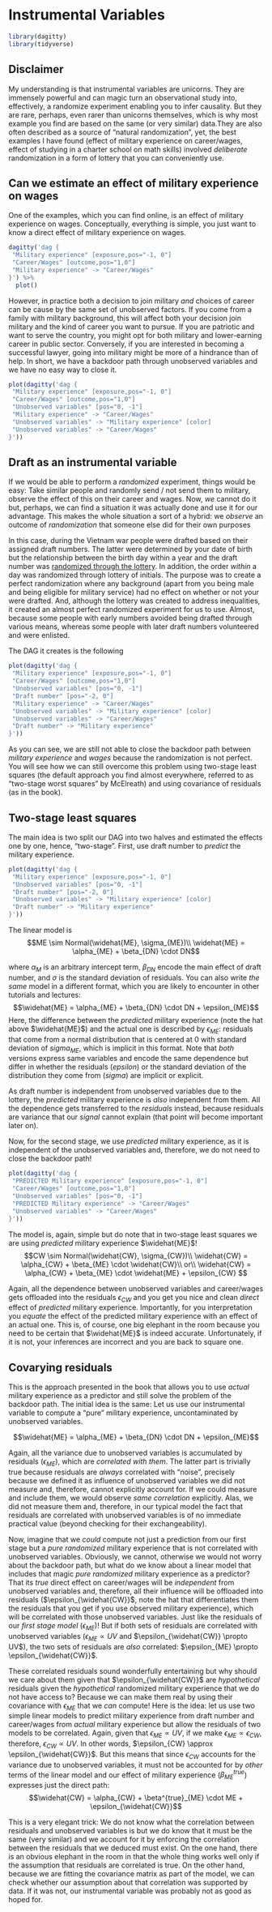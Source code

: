 # Instrumental Variables

```r
library(dagitty)
library(tidyverse)
```

## Disclaimer {-}
My understanding is that instrumental variables are unicorns. They are immensely powerful and can magic turn an observational study into, effectively, a randomize experiment enabling you to infer causality. But they are rare, perhaps, even rarer than unicorns themselves, which is why most example you find are based on the same (or very similar) data.They are also often described as a source of "natural randomization", yet, the best examples I have found (effect of military experience on career/wages, effect of studying in a charter school on math skills) involved _deliberate_ randomization in a form of lottery that you can conveniently use.

## Can we estimate an effect of military experience on wages {-}
One of the examples, which you can find online, is an effect of military experience on wages. Conceptually, everything is simple, you just want to know a direct effect of military experience on wages.

```r
dagitty('dag {
 "Military experience" [exposure,pos="-1, 0"]
 "Career/Wages" [outcome,pos="1,0"]
 "Military experience" -> "Career/Wages"
}') %>%
  plot()
```

However, in practice both a decision to join military _and_ choices of career can be cause by the same set of unobserved factors. If you come from a family with military background, this will affect both your decision join military and the kind of career you want to pursue. If you are patriotic and want to serve the country, you might opt for both military and lower-earning career in public sector. Conversely, if you are interested in becoming a successful lawyer, going into military might be more of a hindrance than of help.  In short, we have a backdoor path through unobserved variables and we have no easy way to close it.

```r
plot(dagitty('dag {
 "Military experience" [exposure,pos="-1, 0"]
 "Career/Wages" [outcome,pos="1,0"]
 "Unobserved variables" [pos="0, -1"]
 "Military experience" -> "Career/Wages"
 "Unobserved variables" -> "Military experience" [color]
 "Unobserved variables" -> "Career/Wages"
}'))
```

## Draft as an instrumental variable {-}
If we would be able to perform a _randomized_ experiment, things would be easy: Take similar people and randomly send / not send them to military, observe the effect of this on their career and wages. Now, _we_ cannot do it but, perhaps, we can find a situation it was actually done and use it for our advantage. This makes the whole situation a sort of a hybrid: we _observe_ an outcome of _randomization_ that someone else did for their own purposes

In this case, during the Vietnam war people were drafted based on their assigned draft numbers. The latter were determined by your date of birth but the relationship between the birth day within a year and the draft number was [randomized through the lottery](https://en.wikipedia.org/wiki/Draft_lottery_(1969)). In addition, the order _within_ a day was randomized through lottery of initials. The purpose was to create a perfect randomization where any background (apart from you being male and being eligible for military service) had no effect on whether or not your were drafted. And, although the lottery was created to address inequalities, it created an almost perfect randomized experiment for us to use. Almost, because some people with early numbers avoided being drafted through various means, whereas some people with later draft numbers volunteered and were enlisted.

The DAG it creates is the following

```r
plot(dagitty('dag {
 "Military experience" [exposure,pos="-1, 0"]
 "Career/Wages" [outcome,pos="1,0"]
 "Unobserved variables" [pos="0, -1"]
 "Draft number" [pos="-2, 0"]
 "Military experience" -> "Career/Wages"
 "Unobserved variables" -> "Military experience" [color]
 "Unobserved variables" -> "Career/Wages"
 "Draft number" -> "Military experience"
}'))
```

As you can see, we are still not able to close the backdoor path between _military experience_ and _wages_ because the randomization is not perfect. You will see how we can still overcome this problem using two-stage least squares (the default approach you find almost everywhere, referred to as "two-stage worst squares" by McElreath) and using covariance of residuals (as in the book).

## Two-stage least squares {-}
The main idea is two split our DAG into two halves and estimated the effects one by one, hence, "two-stage". First, use draft number to _predict_ the military experience.

```r
plot(dagitty('dag {
 "Military experience" [exposure,pos="-1, 0"]
 "Unobserved variables" [pos="0, -1"]
 "Draft number" [pos="-2, 0"]
 "Unobserved variables" -> "Military experience" [color]
 "Draft number" -> "Military experience"
}'))
```

The linear model is 
$$ME \sim Normal(\widehat{ME}, \sigma_{ME})\\
\widehat{ME} = \alpha_{ME} + \beta_{DN} \cdot DN$$

where $\alpha_M$ is an arbitrary intercept term, $\beta_{DN}$ encode the main effect of draft number, and $\sigma$ is the standard deviation of residuals. You can also write _the same_ model in a different format, which you are likely to encounter in other tutorials and lectures:
$$\widehat{ME} = \alpha_{ME} + \beta_{DN} \cdot DN + \epsilon_{ME}$$
Here, the difference between the _predicted_ military experience (note the hat above $\widehat{ME}$) and the actual one is described by $\epsilon_{ME}$: residuals that come from a normal distribution that is centered at 0 with standard deviation of $sigma_{ME}$, which is implicit in this format. Note that _both_ versions express same variables and encode the same dependence but differ in whether the residuals ($epsilon$) or the standard deviation of the distribution they come from ($sigma$) are implicit or explicit.

As draft number is independent from unobserved variables due to the lottery, the _predicted_ military experience is _also_ independent from them. All the dependence gets transferred to the _residuals_ instead, because residuals are variance that our _signal_ cannot explain (that point will become important later on). 

Now, for the second stage, we use _predicted_ military experience, as it is independent of the unobserved variables and, therefore, we do not need to close the backdoor path!

```r
plot(dagitty('dag {
 "PREDICTED Military experience" [exposure,pos="-1, 0"]
 "Career/Wages" [outcome,pos="1,0"]
 "Unobserved variables" [pos="0, -1"]
 "PREDICTED Military experience" -> "Career/Wages"
 "Unobserved variables" -> "Career/Wages"
}'))
```


The model is, again, simple but do note that in two-stage least squares we are using _predicted_ military experience $\widehat{ME}$!
$$CW \sim Normal(\widehat{CW}, \sigma_{CW})\\
\widehat{CW} = \alpha_{CW} + \beta_{ME} \cdot \widehat{CW}\\
or\\
\widehat{CW} = \alpha_{CW} + \beta_{ME} \cdot \widehat{ME} + \epsilon_{CW}
$$

Again, all the dependence between unobserved variables and career/wages gets offloaded into the residuals $\epsilon_{CW}$ and you get you nice and clean _direct_ effect of _predicted_ military experience. Importantly, for you interpretation you _equate_ the effect of the predicted military experience with an effect of an actual one. This is, of course, one big elephant in the room because you need to be certain that $\widehat{ME}$ is indeed accurate. Unfortunately, if it is not, your inferences are incorrect and you are back to square one.

## Covarying residuals {-}
This is the approach presented in the book that allows you to use _actual_ military experience as a predictor and still solve the problem of the backdoor path. The initial idea is the same: Let us use our instrumental variable to compute a "pure" military experience, uncontaminated by unobserved variables. 

$$\widehat{ME} = \alpha_{ME} + \beta_{DN} \cdot DN + \epsilon_{ME}$$

Again, all the variance due to unobserved variables is accumulated by residuals ($\epsilon_{ME}$), which are _correlated with them_. The latter part is trivially true because residuals are _always_ correlated with "noise", precisely because we defined it as influence of unobserved variables we did not measure and, therefore, cannot explicitly account for. If we could measure and include them, we would observe _same correlation_ explicitly. Alas, we did not measure them and, therefore, in our typical model the fact that residuals are correlated with unobserved variables is of no immediate practical value (beyond checking for their exchangeability).

Now, imagine that we _could_ compute not just a prediction from our first stage but a _pure randomized_ military experience that is not correlated with unobserved variables. Obviously, we  cannot, otherwise we would not worry about the backdoor path, but what do we know about a linear model that includes that magic _pure randomized_ military experience as a predictor? That its _true_ direct effect on career/wages will be _independent_ from unobserved variables and, therefore, all their influence will be offloaded into residuals ($\epsilon_{\widehat{CW}}$, note the hat that differentiates them the residuals that you get if you use observed military experience), which will be correlated with those unobserved variables. Just like the residuals of our _first stage model_ ($\epsilon_{ME}$)! But if both sets of residuals are correlated with unobserved variables ($\epsilon_{ME} \propto UV$ and $\epsilon_{\widehat{CW}} \propto UV$), the two sets of residuals are _also_ correlated: $\epsilon_{ME} \propto \epsilon_{\widehat{CW}}$.

These correlated residuals sound wonderfully entertaining but why should we care about them given that $\epsilon_{\widehat{CW}}$ are _hypothetical_ residuals given the _hypothetical_ randomized military experience that we do not have access to? Because we can make them real by using their covariance with $\epsilon_{ME}$ that we _can_ compute! Here is the idea: let us use two simple linear models to predict military experience from draft number and career/wages from _actual_ military experience but allow the residuals of two models to be correlated. Again, given that $\epsilon_{ME} \propto UV$, if we make $\epsilon_{ME} \propto \epsilon_{CW}$, therefore, $\epsilon_{CW} \propto UV$. In other words, $\epsilon_{CW} \approx \epsilon_{\widehat{CW}}$. But this means that since $\epsilon_{CW}$ accounts for the variance due to unobserved variables, it must not be accounted for by _other_ terms of the linear model and our effect of military experience ($\beta^{true}_{ME}$) expresses just the direct path:
$$\widehat{CW} = \alpha_{CW} + \beta^{true}_{ME} \cdot ME + \epsilon_{\widehat{CW}}$$

This is a very elegant trick: We do not know what the correlation between residuals and unobserved variables is but we do know that it must be the same (very similar) and we account for it by enforcing the correlation between the residuals that we deduced must exist. On the one hand, there is an obvious elephant in the room in that the whole thing works well only if the assumption that residuals are correlated is true. On the other hand, because we are fitting the covariance matrix as part of the model, we can check whether our assumption about that correlation was supported by data. If it was not, our instrumental variable was probably not as good as hoped for.

